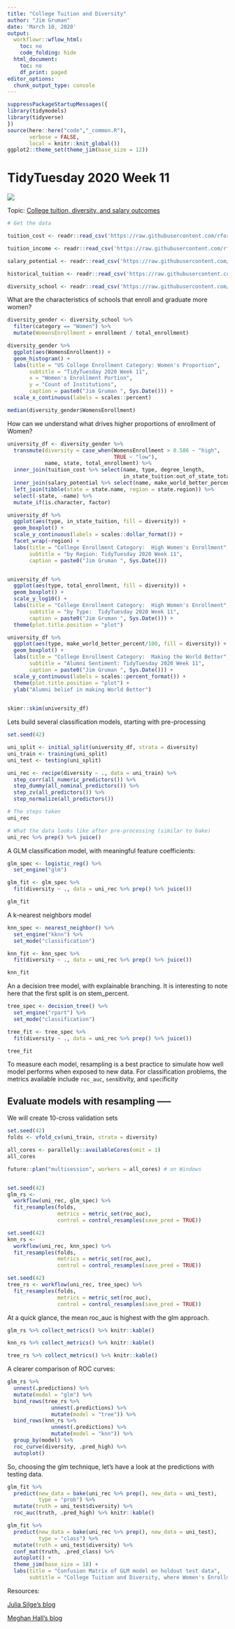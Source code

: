 ```yaml
---
title: "College Tuition and Diversity"
author: "Jim Gruman"
date: 'March 10, 2020'
output:
  workflowr::wflow_html:
    toc: no
    code_folding: hide
  html_document:
    toc: no
    df_print: paged
editor_options:
  chunk_output_type: console
---
```


```r
suppressPackageStartupMessages({
library(tidymodels)
library(tidyverse)
})
source(here::here("code","_common.R"),
       verbose = FALSE,
       local = knitr::knit_global())
ggplot2::theme_set(theme_jim(base_size = 12))

```

# TidyTuesday 2020 Week 11 

![](https://images.unsplash.com/photo-1533854775446-95c4609da544)

Topic:  [College tuition, diversity, and salary outcomes](https://github.com/rfordatascience/tidytuesday/blob/master/data/2020/2020-03-10/readme.md)

```r
# Get the data

tuition_cost <- readr::read_csv('https://raw.githubusercontent.com/rfordatascience/tidytuesday/master/data/2020/2020-03-10/tuition_cost.csv')

tuition_income <- readr::read_csv('https://raw.githubusercontent.com/rfordatascience/tidytuesday/master/data/2020/2020-03-10/tuition_income.csv') 

salary_potential <- readr::read_csv('https://raw.githubusercontent.com/rfordatascience/tidytuesday/master/data/2020/2020-03-10/salary_potential.csv')

historical_tuition <- readr::read_csv('https://raw.githubusercontent.com/rfordatascience/tidytuesday/master/data/2020/2020-03-10/historical_tuition.csv')

diversity_school <- readr::read_csv('https://raw.githubusercontent.com/rfordatascience/tidytuesday/master/data/2020/2020-03-10/diversity_school.csv')

```

What are the characteristics of schools that enroll and graduate more women?

```r
diversity_gender <- diversity_school %>%
  filter(category == "Women") %>%
  mutate(WomensEnrollment = enrollment / total_enrollment)

diversity_gender %>%
  ggplot(aes(WomensEnrollment)) +
  geom_histogram() +
  labs(title = "US College Enrollment Category: Women's Proportion",
       subtitle = "TidyTuesday 2020 Week 11", 
       x = "Women's Enrollment Portion",
       y = "Count of Institutions",
       caption = paste0("Jim Gruman ", Sys.Date())) +
  scale_x_continuous(labels = scales::percent) 

median(diversity_gender$WomensEnrollment)

```

How can we understand what drives higher proportions of enrollment of Women?

```r
university_df <- diversity_gender %>%
  transmute(diversity = case_when(WomensEnrollment > 0.586 ~ "high",
                                  TRUE ~ "low"),
            name, state, total_enrollment) %>%
  inner_join(tuition_cost %>% select(name, type, degree_length, 
                                     in_state_tuition:out_of_state_total)) %>%
  inner_join(salary_potential %>% select(name, make_world_better_percent, stem_percent)) %>%
  left_join(tibble(state = state.name, region = state.region)) %>%
  select(-state, -name) %>%
  mutate_if(is.character, factor)

university_df %>%
  ggplot(aes(type, in_state_tuition, fill = diversity)) +
  geom_boxplot() +
  scale_y_continuous(labels = scales::dollar_format()) +
  facet_wrap(~region) +  
  labs(title = "College Enrollment Category:  High Women's Enrollment",
       subtitle = "by Region: TidyTuesday 2020 Week 11",
       caption = paste0("Jim Gruman ", Sys.Date())) 


university_df %>%
  ggplot(aes(type, total_enrollment, fill = diversity)) +
  geom_boxplot() +
  scale_y_log10() +
  labs(title = "College Enrollment Category:  High Women's Enrollment",
       subtitle = "by Type:  TidyTuesday 2020 Week 11",
       caption = paste0("Jim Gruman ", Sys.Date())) +
  theme(plot.title.position = "plot")

university_df %>%
  ggplot(aes(type, make_world_better_percent/100, fill = diversity)) +
  geom_boxplot() +
  labs(title = "College Enrollment Category:  Making the World Better",
       subtitle = "Alumni Sentiment: TidyTuesday 2020 Week 11",
       caption = paste0("Jim Gruman ", Sys.Date())) +
  scale_y_continuous(labels = scales::percent_format()) +
  theme(plot.title.position = "plot") +
  ylab("Alumni belief in making World Better")
  

skimr::skim(university_df)

```

Lets build several classification models, starting with pre-processing

```r
set.seed(42)

uni_split <- initial_split(university_df, strata = diversity)
uni_train <- training(uni_split)
uni_test <- testing(uni_split)

uni_rec <- recipe(diversity ~ ., data = uni_train) %>%
  step_corr(all_numeric_predictors()) %>% 
  step_dummy(all_nominal_predictors()) %>%
  step_zv(all_predictors()) %>%
  step_normalize(all_predictors()) 

# The steps taken
uni_rec

# What the data looks like after pre-processing (similar to bake)
uni_rec %>% prep() %>% juice()

```

A GLM classification model, with meaningful feature coefficients:

```r
glm_spec <- logistic_reg() %>%
  set_engine("glm")

glm_fit <- glm_spec %>%
  fit(diversity ~ ., data = uni_rec %>% prep() %>% juice())

glm_fit

```

A k-nearest neighbors model

```r
knn_spec <- nearest_neighbor() %>%
  set_engine("kknn") %>%
  set_mode("classification")

knn_fit <- knn_spec %>%
  fit(diversity ~ ., data = uni_rec %>% prep() %>% juice())

knn_fit

```

An a decision tree model, with explainable branching. It is interesting to note here that the first split is on stem_percent.

```r
tree_spec <- decision_tree() %>%
  set_engine("rpart") %>%
  set_mode("classification")

tree_fit <- tree_spec %>%
  fit(diversity ~ ., data = uni_rec %>% prep() %>% juice())

tree_fit

```

To measure each model, resampling is a best practice to simulate how well model performs when exposed to new data. For classification problems, the metrics available include `roc_auc`, `sen`sitivity, and `spec`ificity

## Evaluate models with resampling -----

We will create 10-cross validation sets
```r
set.seed(42)
folds <- vfold_cv(uni_train, strata = diversity)

all_cores <- parallelly::availableCores(omit = 1)
all_cores

future::plan("multisession", workers = all_cores) # on Windows


set.seed(42)
glm_rs <- 
  workflow(uni_rec, glm_spec) %>%
  fit_resamples(folds, 
                metrics = metric_set(roc_auc),
                control = control_resamples(save_pred = TRUE))

set.seed(42)
knn_rs <-
  workflow(uni_rec, knn_spec) %>%
  fit_resamples(folds, 
                metrics = metric_set(roc_auc),
                control = control_resamples(save_pred = TRUE))

set.seed(42)
tree_rs <- workflow(uni_rec, tree_spec) %>%
  fit_resamples(folds, 
                metrics = metric_set(roc_auc),
                control = control_resamples(save_pred = TRUE))


```

At a quick glance, the mean roc_auc is highest with the glm approach.

```r
glm_rs %>% collect_metrics() %>% knitr::kable()
```
```r
knn_rs %>% collect_metrics() %>% knitr::kable()
```
```r
tree_rs %>% collect_metrics() %>% knitr::kable()

```

A clearer comparison of ROC curves:

```r
glm_rs %>%
  unnest(.predictions) %>%
  mutate(model = "glm") %>%
  bind_rows(tree_rs %>%
              unnest(.predictions) %>%
              mutate(model = "tree")) %>%
  bind_rows(knn_rs %>%
              unnest(.predictions) %>%
              mutate(model = "knn")) %>%
  group_by(model) %>%
  roc_curve(diversity, .pred_high) %>%
  autoplot()

```

So, choosing the glm technique, let's have a look at the predictions with testing data.

```r
glm_fit %>%
  predict(new_data = bake(uni_rec %>% prep(), new_data = uni_test),
          type = "prob") %>%
  mutate(truth = uni_test$diversity) %>%
  roc_auc(truth, .pred_high) %>% knitr::kable()

```

```r
glm_fit %>%
  predict(new_data = bake(uni_rec %>% prep(), new_data = uni_test),
          type = "class") %>%
  mutate(truth = uni_test$diversity) %>%
  conf_mat(truth, .pred_class) %>%
  autoplot() +
  theme_jim(base_size = 18) +
  labs(title = "Confusion Matrix of GLM model on holdout test data",
       subtitle = "College Tuition and Diversity, where Women's Enrollment > 58.6%")

```

Resources:

[Julia Silge's blog](https://juliasilge.com/blog/tuition-resampling/)

[Meghan Hall's blog](https://meghan.rbind.io/post/tidymodels-intro/)
